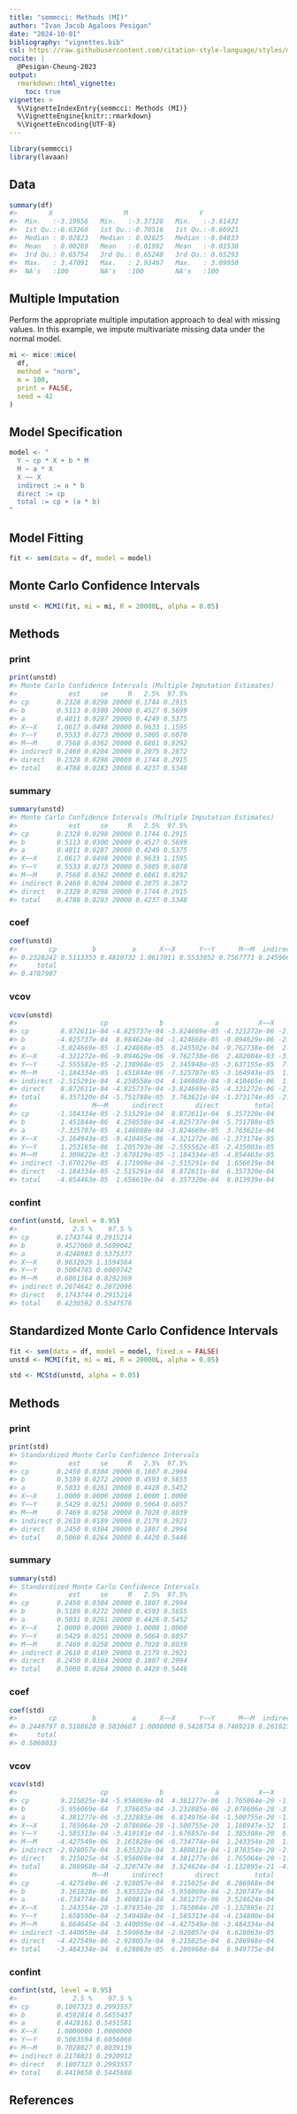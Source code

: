 ```yaml
---
title: "semmcci: Methods (MI)"
author: "Ivan Jacob Agaloos Pesigan"
date: "2024-10-01"
bibliography: "vignettes.bib"
csl: https://raw.githubusercontent.com/citation-style-language/styles/master/apa.csl
nocite: |
  @Pesigan-Cheung-2023
output:
  rmarkdown::html_vignette:
    toc: true
vignette: >
  %\VignetteIndexEntry{semmcci: Methods (MI)}
  %\VignetteEngine{knitr::rmarkdown}
  %\VignetteEncoding{UTF-8}
---
```


<!-- vignettes/methods-mc-mi.Rmd is generated from .setup/vignettes/methods-mc-mi.Rmd.orig. Please edit that file -->






``` r
library(semmcci)
library(lavaan)
```

## Data




``` r
summary(df)
#>        X                  M                  Y           
#>  Min.   :-3.19956   Min.   :-3.37128   Min.   :-3.61432  
#>  1st Qu.:-0.63268   1st Qu.:-0.70516   1st Qu.:-0.66921  
#>  Median : 0.02823   Median : 0.02825   Median :-0.04833  
#>  Mean   : 0.00269   Mean   :-0.01992   Mean   :-0.01538  
#>  3rd Qu.: 0.65754   3rd Qu.: 0.65240   3rd Qu.: 0.65293  
#>  Max.   : 3.47091   Max.   : 2.93497   Max.   : 3.09950  
#>  NA's   :100        NA's   :100        NA's   :100
```

## Multiple Imputation

Perform the appropriate multiple imputation approach to deal with missing values.
In this example, we impute multivariate missing data under the normal model.


``` r
mi <- mice::mice(
  df,
  method = "norm",
  m = 100,
  print = FALSE,
  seed = 42
)
```

## Model Specification


``` r
model <- "
  Y ~ cp * X + b * M
  M ~ a * X
  X ~~ X
  indirect := a * b
  direct := cp
  total := cp + (a * b)
"
```

## Model Fitting


``` r
fit <- sem(data = df, model = model)
```

## Monte Carlo Confidence Intervals


``` r
unstd <- MCMI(fit, mi = mi, R = 20000L, alpha = 0.05)
```

## Methods

### print


``` r
print(unstd)
#> Monte Carlo Confidence Intervals (Multiple Imputation Estimates)
#>             est     se     R   2.5%  97.5%
#> cp       0.2328 0.0298 20000 0.1744 0.2915
#> b        0.5113 0.0300 20000 0.4527 0.5699
#> a        0.4811 0.0287 20000 0.4249 0.5375
#> X~~X     1.0617 0.0498 20000 0.9633 1.1595
#> Y~~Y     0.5533 0.0273 20000 0.5005 0.6070
#> M~~M     0.7568 0.0362 20000 0.6861 0.8292
#> indirect 0.2460 0.0204 20000 0.2075 0.2872
#> direct   0.2328 0.0298 20000 0.1744 0.2915
#> total    0.4788 0.0283 20000 0.4237 0.5348
```

### summary


``` r
summary(unstd)
#> Monte Carlo Confidence Intervals (Multiple Imputation Estimates)
#>             est     se     R   2.5%  97.5%
#> cp       0.2328 0.0298 20000 0.1744 0.2915
#> b        0.5113 0.0300 20000 0.4527 0.5699
#> a        0.4811 0.0287 20000 0.4249 0.5375
#> X~~X     1.0617 0.0498 20000 0.9633 1.1595
#> Y~~Y     0.5533 0.0273 20000 0.5005 0.6070
#> M~~M     0.7568 0.0362 20000 0.6861 0.8292
#> indirect 0.2460 0.0204 20000 0.2075 0.2872
#> direct   0.2328 0.0298 20000 0.1744 0.2915
#> total    0.4788 0.0283 20000 0.4237 0.5348
```

### coef


``` r
coef(unstd)
#>        cp         b         a      X~~X      Y~~Y      M~~M  indirect    direct 
#> 0.2328242 0.5113353 0.4810732 1.0617011 0.5533052 0.7567771 0.2459664 0.2328242 
#>     total 
#> 0.4787907
```

### vcov


``` r
vcov(unstd)
#>                     cp             b             a          X~~X          Y~~Y
#> cp        8.872611e-04 -4.825737e-04 -3.824669e-05 -4.321272e-06 -2.555582e-05
#> b        -4.825737e-04  8.984624e-04 -1.424868e-05 -9.094629e-06 -2.138968e-05
#> a        -3.824669e-05 -1.424868e-05  8.245502e-04 -9.762738e-06  2.345948e-05
#> X~~X     -4.321272e-06 -9.094629e-06 -9.762738e-06  2.482004e-03 -3.637155e-05
#> Y~~Y     -2.555582e-05 -2.138968e-05  2.345948e-05 -3.637155e-05  7.461613e-04
#> M~~M     -1.184334e-05  1.451844e-06 -7.325707e-05 -3.164943e-05  1.253165e-06
#> indirect -2.515291e-04  4.250558e-04  4.146088e-04 -9.410465e-06  1.205793e-06
#> direct    8.872611e-04 -4.825737e-04 -3.824669e-05 -4.321272e-06 -2.555582e-05
#> total     6.357320e-04 -5.751788e-05  3.763621e-04 -1.373174e-05 -2.435003e-05
#>                   M~~M      indirect        direct         total
#> cp       -1.184334e-05 -2.515291e-04  8.872611e-04  6.357320e-04
#> b         1.451844e-06  4.250558e-04 -4.825737e-04 -5.751788e-05
#> a        -7.325707e-05  4.146088e-04 -3.824669e-05  3.763621e-04
#> X~~X     -3.164943e-05 -9.410465e-06 -4.321272e-06 -1.373174e-05
#> Y~~Y      1.253165e-06  1.205793e-06 -2.555582e-05 -2.435003e-05
#> M~~M      1.309822e-03 -3.670129e-05 -1.184334e-05 -4.854463e-05
#> indirect -3.670129e-05  4.171909e-04 -2.515291e-04  1.656619e-04
#> direct   -1.184334e-05 -2.515291e-04  8.872611e-04  6.357320e-04
#> total    -4.854463e-05  1.656619e-04  6.357320e-04  8.013939e-04
```

### confint


``` r
confint(unstd, level = 0.95)
#>              2.5 %    97.5 %
#> cp       0.1743744 0.2915214
#> b        0.4527060 0.5699042
#> a        0.4248983 0.5375377
#> X~~X     0.9632929 1.1594564
#> Y~~Y     0.5004785 0.6069742
#> M~~M     0.6861364 0.8292369
#> indirect 0.2074642 0.2872096
#> direct   0.1743744 0.2915214
#> total    0.4236592 0.5347576
```

## Standardized Monte Carlo Confidence Intervals


``` r
fit <- sem(data = df, model = model, fixed.x = FALSE)
unstd <- MCMI(fit, mi = mi, R = 20000L, alpha = 0.05)
```


``` r
std <- MCStd(unstd, alpha = 0.05)
```

## Methods

### print


``` r
print(std)
#> Standardized Monte Carlo Confidence Intervals
#>             est     se     R   2.5%  97.5%
#> cp       0.2450 0.0304 20000 0.1807 0.2994
#> b        0.5189 0.0272 20000 0.4593 0.5655
#> a        0.5031 0.0261 20000 0.4428 0.5452
#> X~~X     1.0000 0.0000 20000 1.0000 1.0000
#> Y~~Y     0.5429 0.0251 20000 0.5064 0.6057
#> M~~M     0.7469 0.0258 20000 0.7028 0.8039
#> indirect 0.2610 0.0189 20000 0.2179 0.2921
#> direct   0.2450 0.0304 20000 0.1807 0.2994
#> total    0.5060 0.0264 20000 0.4420 0.5446
```

### summary


``` r
summary(std)
#> Standardized Monte Carlo Confidence Intervals
#>             est     se     R   2.5%  97.5%
#> cp       0.2450 0.0304 20000 0.1807 0.2994
#> b        0.5189 0.0272 20000 0.4593 0.5655
#> a        0.5031 0.0261 20000 0.4428 0.5452
#> X~~X     1.0000 0.0000 20000 1.0000 1.0000
#> Y~~Y     0.5429 0.0251 20000 0.5064 0.6057
#> M~~M     0.7469 0.0258 20000 0.7028 0.8039
#> indirect 0.2610 0.0189 20000 0.2179 0.2921
#> direct   0.2450 0.0304 20000 0.1807 0.2994
#> total    0.5060 0.0264 20000 0.4420 0.5446
```

### coef


``` r
coef(std)
#>        cp         b         a      X~~X      Y~~Y      M~~M  indirect    direct 
#> 0.2449797 0.5188628 0.5030687 1.0000000 0.5428754 0.7469219 0.2610236 0.2449797 
#>     total 
#> 0.5060033
```

### vcov


``` r
vcov(std)
#>                     cp             b             a          X~~X          Y~~Y
#> cp        9.215025e-04 -5.956069e-04  4.381277e-06  1.765064e-20 -1.585313e-04
#> b        -5.956069e-04  7.376605e-04 -3.232885e-06 -2.078606e-20 -3.419181e-04
#> a         4.381277e-06 -3.232885e-06  6.814976e-04 -1.500755e-20 -1.676857e-04
#> X~~X      1.765064e-20 -2.078606e-20 -1.500755e-20  1.180947e-32  1.385308e-20
#> Y~~Y     -1.585313e-04 -3.419181e-04 -1.676857e-04  1.385308e-20  6.300103e-04
#> M~~M     -4.427549e-06  3.161828e-06 -6.734774e-04  1.243354e-20  1.658590e-04
#> indirect -2.928057e-04  3.635322e-04  3.480811e-04 -1.878354e-20 -2.549488e-04
#> direct    9.215025e-04 -5.956069e-04  4.381277e-06  1.765064e-20 -1.585313e-04
#> total     6.286968e-04 -2.320747e-04  3.524624e-04 -1.132895e-21 -4.134800e-04
#>                   M~~M      indirect        direct         total
#> cp       -4.427549e-06 -2.928057e-04  9.215025e-04  6.286968e-04
#> b         3.161828e-06  3.635322e-04 -5.956069e-04 -2.320747e-04
#> a        -6.734774e-04  3.480811e-04  4.381277e-06  3.524624e-04
#> X~~X      1.243354e-20 -1.878354e-20  1.765064e-20 -1.132895e-21
#> Y~~Y      1.658590e-04 -2.549488e-04 -1.585313e-04 -4.134800e-04
#> M~~M      6.664645e-04 -3.440059e-04 -4.427549e-06 -3.484334e-04
#> indirect -3.440059e-04  3.590863e-04 -2.928057e-04  6.628063e-05
#> direct   -4.427549e-06 -2.928057e-04  9.215025e-04  6.286968e-04
#> total    -3.484334e-04  6.628063e-05  6.286968e-04  6.949775e-04
```

### confint


``` r
confint(std, level = 0.95)
#>              2.5 %    97.5 %
#> cp       0.1807323 0.2993557
#> b        0.4592814 0.5655437
#> a        0.4428161 0.5451581
#> X~~X     1.0000000 1.0000000
#> Y~~Y     0.5063594 0.6056866
#> M~~M     0.7028027 0.8039139
#> indirect 0.2178821 0.2920912
#> direct   0.1807323 0.2993557
#> total    0.4419650 0.5445680
```

## References
